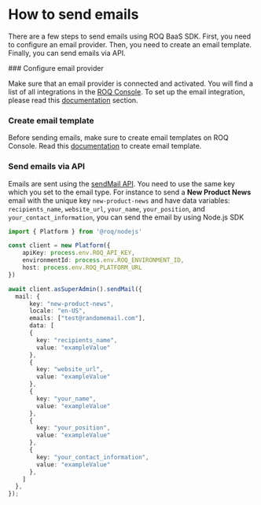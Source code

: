 
# How to send emails

There are a few steps to send emails using ROQ BaaS SDK. First, you need to configure an email provider. Then, you need to create an email template. Finally, you can send emails via API.

<Steps>
### Configure email provider

Make sure that an email provider is connected and activated. You will find a list of all integrations in the [ROQ Console](https://console.roq.tech/). To set up the email integration, please read this [documentation](/mails#integration-with-email-service-providers) section.

### Create email template

Before sending emails, make sure to create email templates on ROQ Console. Read this [documentation](/mails/email-templates-and-customization) to create email template.

### Send emails via API

Emails are sent using the [sendMail API](/mails/api#sendmail). You need to use the same key which you set to the email type. For instance to send a **New Product News** email with the unique key `new-product-news` and have data variables: `recipients_name`, `website_url`, `your_name`, `your_position`, and `your_contact_information`, you can send the email by using Node.js SDK

```ts
import { Platform } from '@roq/nodejs'

const client = new Platform({
	apiKey: process.env.ROQ_API_KEY,
	environmentId: process.env.ROQ_ENVIRONMENT_ID,
	host: process.env.ROQ_PLATFORM_URL
})

await client.asSuperAdmin().sendMail({
  mail: {
      key: "new-product-news",
      locale: "en-US",
      emails: ["test@randomemail.com"],
      data: [   
      {
        key: "recipients_name",
        value: "exampleValue"
      }, 
      {
        key: "website_url",
        value: "exampleValue"
      }, 
      {
        key: "your_name",
        value: "exampleValue"
      }, 
      {
        key: "your_position",
        value: "exampleValue"
      }, 
      {
        key: "your_contact_information",
        value: "exampleValue"
      }, 
    ]
  },
});
```
</Steps>